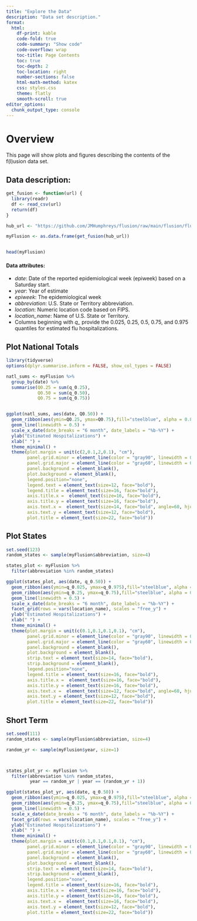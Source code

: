 ```yaml
---
title: "Explore the Data"
description: "Data set description."
format:
  html:
    df-print: kable
    code-fold: true
    code-summary: "Show code"
    code-overflow: wrap
    toc-title: Page Contents
    toc: true
    toc-depth: 2
    toc-location: right
    number-sections: false
    html-math-method: katex
    css: styles.css
    theme: flatly
    smooth-scroll: true
editor_options: 
  chunk_output_type: console
---
```


# Overview

This page will show plots and figures describing the contents of the f(l)usion data set.

## Data description:

```r
get_fusion <- function(url) {
  library(readr)
  df <- read_csv(url)
  return(df)
}

hub_url <- "https://github.com/JMHumphreys/flusion/raw/main/flusion/flusion_v1.csv"

myFlusion <- as.data.frame(get_fusion(hub_url))


head(myFlusion)
```

#### Data attributes:

-   *date*: Date of the reported epidemiological week (epiweek) based on a Saturday start.\
-   *year*: Year of estimate\
-   *epiweek*: The epidemiological week\
-   *abbreviation*: U.S. State or Territory abbreviation.\
-   *location*: Numeric location code based on FIPS.\
-   *location_name*: Name of U.S. State or Territory.\
-   Columns beginning with *q\_* provide the 0.025, 0.25, 0.5, 0.75, and 0.975 quantiles for estimated flu hospitalizations.

## Plot National Totals

```r
library(tidyverse)
options(dplyr.summarise.inform = FALSE, show_col_types = FALSE)

natl_sums <- myFlusion %>%
  group_by(date) %>%
  summarise(Q0.25 = sum(q_0.25),
            Q0.50 = sum(q_0.50),
            Q0.75 = sum(q_0.75))


ggplot(natl_sums, aes(date, Q0.50)) +  
  geom_ribbon(aes(ymin=Q0.25, ymax=Q0.75),fill="steelblue", alpha = 0.8) +
  geom_line(linewidth = 0.5) +
  scale_x_date(date_breaks = "6 month", date_labels = "%b-%Y") +
  ylab("Estimated Hospitalizations") +
  xlab(" ") +
  theme_minimal() +
  theme(plot.margin = unit(c(2,0.1,2,0.1), "cm"),
        panel.grid.minor = element_line(color = "gray90", linewidth = 0.25, linetype = 1),
        panel.grid.major = element_line(color = "gray60", linewidth = 0.5, linetype = 1),
        panel.background = element_blank(),
        plot.background = element_blank(),
        legend.position="none",
        legend.text = element_text(size=12, face="bold"),
        legend.title = element_text(size=16, face="bold"),
        axis.title.x =  element_text(size=16, face="bold"),
        axis.title.y = element_text(size=16, face="bold"),
        axis.text.x =  element_text(size=14, face="bold", angle=60, hjust=1),
        axis.text.y = element_text(size=12, face="bold"),
        plot.title = element_text(size=22, face="bold"))
```

## Plot States

```r
set.seed(123)
random_states <- sample(myFlusion$abbreviation, size=4)

states_plot <- myFlusion %>%
  filter(abbreviation %in% random_states)

ggplot(states_plot, aes(date, q_0.50)) +  
  geom_ribbon(aes(ymin=q_0.025, ymax=q_0.975),fill="steelblue", alpha = 0.3) +
  geom_ribbon(aes(ymin=q_0.25, ymax=q_0.75),fill="steelblue", alpha = 0.5) +
  geom_line(linewidth = 0.5) +
  scale_x_date(date_breaks = "6 month", date_labels = "%b-%Y") +
  facet_grid(rows = vars(location_name), scales = "free_y") +
  ylab("Estimated Hospitalizations") +
  xlab(" ") +
  theme_minimal() +
  theme(plot.margin = unit(c(0.1,0.1,0.1,0.1), "cm"),
        panel.grid.minor = element_line(color = "gray90", linewidth = 0.25, linetype = 1),
        panel.grid.major = element_line(color = "gray60", linewidth = 0.5, linetype = 1),
        panel.background = element_blank(),
        plot.background = element_blank(),
        strip.text = element_text(size=14, face="bold"),
        strip.background = element_blank(),
        legend.position="none",
        legend.title = element_text(size=16, face="bold"),
        axis.title.x =  element_text(size=16, face="bold"),
        axis.title.y = element_text(size=16, face="bold"),
        axis.text.x =  element_text(size=12, face="bold", angle=60, hjust=1),
        axis.text.y = element_text(size=12, face="bold"),
        plot.title = element_text(size=22, face="bold"))

```

## Short Term

```r
set.seed(111)
random_states <- sample(myFlusion$abbreviation, size=4)

random_yr <- sample(myFlusion$year, size=1)



states_plot_yr <- myFlusion %>%
  filter(abbreviation %in% random_states,
         year == random_yr | year == (random_yr + 1))

ggplot(states_plot_yr, aes(date, q_0.50)) +  
  geom_ribbon(aes(ymin=q_0.025, ymax=q_0.975),fill="steelblue", alpha = 0.3) +
  geom_ribbon(aes(ymin=q_0.25, ymax=q_0.75),fill="steelblue", alpha = 0.5) +
  geom_line(linewidth = 0.5) +
  scale_x_date(date_breaks = "6 month", date_labels = "%b-%Y") +
  facet_grid(rows = vars(location_name), scales = "free_y") +
  ylab("Estimated Hospitalizations") +
  xlab(" ") +
  theme_minimal() +
  theme(plot.margin = unit(c(0.1,0.1,0.1,0.1), "cm"),
        panel.grid.minor = element_line(color = "gray90", linewidth = 0.25, linetype = 1),
        panel.grid.major = element_line(color = "gray60", linewidth = 0.5, linetype = 1),
        panel.background = element_blank(),
        plot.background = element_blank(),
        strip.text = element_text(size=14, face="bold"),
        strip.background = element_blank(),
        legend.position="none",
        legend.title = element_text(size=16, face="bold"),
        axis.title.x =  element_text(size=16, face="bold"),
        axis.title.y = element_text(size=16, face="bold"),
        axis.text.x =  element_text(size=16, face="bold"),
        axis.text.y = element_text(size=12, face="bold"),
        plot.title = element_text(size=22, face="bold"))

```
